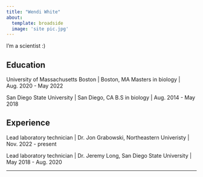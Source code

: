 ```yaml
---
title: "Wendi White"
about:
  template: broadside
  image: 'site pic.jpg'
---
```





:::{#hero-heading}

I'm a scientist :)

## Education

University of Massachusetts Boston | Boston, MA
Masters in biology | Aug. 2020 - May 2022


San Diego State University | San Diego, CA
B.S in biology | Aug. 2014 - May 2018

## Experience

Lead laboratory technician | Dr. Jon Grabowski, Northeastern Univeristy | Nov. 2022 - present

Lead laboratory technician | Dr. Jeremy Long, San Diego State University | May 2018 - Aug. 2020

:::

---
